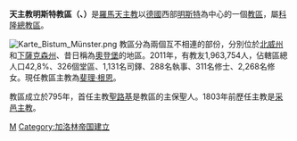 {{Infobox Roman Catholic diocese 
|jurisdiction     = 教區
|name             = 明斯特
 |latin= Dioecesis Monasteriensis
 |image =MuensterDomParadiesvorhalleAussen.jpg
 |caption = 聖保祿主教座堂
 |location = [[德國|德國]] 
|territory =
|population = 1,963,754 
|rite = [[罗马礼|罗马礼]]
|province = [[天主教科隆總教區|科隆]]
|established = 795年
|cathedral = [[聖保祿主教座堂_(明斯特)|聖保祿主教座堂]]
|co-cathedral = 
|leadership = 主教 
|website =http://www.bistummuenster.de/
|pope =  
|patriarch= 
|metropolitan =
|ordinary = [[斐理·根恩|斐理·根恩]] 
|coadjutor archbishop = 
|coadjutor bishop = 
|auxiliary = 
|emeritus = 
}}
'''天主教明斯特教區（{{lang-la|Dioecesis Monasteriensis}}、{{lang-de|Bistum  Münster}}）'''是[[羅馬天主教|羅馬天主教]]以[[德國|德國]]西部[[明斯特|明斯特]]為中心的一個[[教區|教區]]，屬[[天主教科隆總教區|科隆總教區]]。

[[File:Karte_Bistum_Münster.png|thumb]]
教區分為兩個互不相連的部份，分別位於[[北威州|北威州]]和[[下薩克森州|下薩克森州]]、昔日稱為[[奧登堡|奧登堡]]的地區。2011年，有教友1,963,754人，佔轄區總人口42,8%、326個堂區、1,131名司鐸、288名執事、311名修士、2,268名修女。現任教區主教為[[斐理·根恩|斐理·根恩]]。

教區成立於795年，首任主教[[聖路基|聖路基]]是教區的主保聖人。1803年前歷任主教是[[采邑主教|采邑主教]]。

{{德國天主教教區}}

{{Authority control}}
[[Category:德國天主教教區|M]]
[[Category:加洛林帝国建立|Category:加洛林帝国建立]]